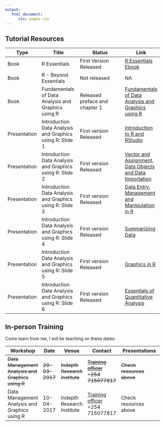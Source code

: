 ```yaml
---
output: 
   html_document:
      css: pages.css
---
```


## Tutorial Resources

Type  |  Title |  Status   |  Link
------|--------|-----------|-------
Book  | R Essentials | First Version Released | [R Essentials Ebook](../R_Essentials/index.html)
Book  |  R - Beyond Essentials | Not released | NA
Book  | Fundamentals of Data Analysis and Graphics using R | Released preface and chapter 1 |  [Fundamentals of Data Analysis and Graphics using R](../Data_Analysis/index.html)
Presentation | Introduction Data Analysis and Graphics using R: Slide 1 | First version Released |[Introduction to R and RStudio](../Slides/r-training.html)
Presentation | Introduction Data Analysis and Graphics using R: Slide 2 | First version Released |[Vector and Assignment, Data Objects and Data Importation](../Slides/r-training2.html)
Presentation | Introduction Data Analysis and Graphics using R: Slide 3 | First version Released |[Data Entry, Management and Manipulation in R](../Slides/r-training3.html)
Presentation | Introduction Data Analysis and Graphics using R: Slide 4 | First version Released |[Summarizing Data](../Slides/r-training4.html)
Presentation | Introduction Data Analysis and Graphics using R: Slide 5 | First version Released |[Graphics in R](../Slides/r-training5.html)
Presentation | Introduction Data Analysis and Graphics using R: Slide 6 | First version Released |[Essentials of Quantitative Analysis](../Slides/r-training6.html)

## In-person Training 

Come learn from me, I will be teaching on these dates:

Workshop    | Date  | Venue   | Contact   |  Presentations
------------|-------|---------|-----------|-----------------
~~Data Management Analysis and Graphics using R~~ | ~~20-03-2017~~ | ~~Indepth Research Institute~~ | ~~[Training officer](mailto:outreach@indepthresearch.org) +254 715077817~~ | ~~Check resources above~~
Data Management Analysis and Graphics using R | 10-04-2017 | Indepth Research Institute | [Training officer](mailto:outreach@indepthresearch.org) +254 715077817 | Check resources above
